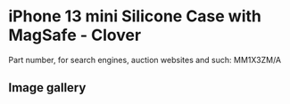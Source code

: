 
# iPhone 13 mini Silicone Case with MagSafe - Clover

Part number, for search engines, auction websites and such: MM1X3ZM/A

## Image gallery

<div style={{ width: "768px" }}>
  <GalleryComponent
    images={[
      {
        original: "/everysource/MM1X3.webp",
        thumbnail: "/everypreview/MM1X3.webp",
      },
      {
        original: "/everysource/MM1X3_AV1.webp",
        thumbnail: "/everypreview/MM1X3_AV1.webp",
      },
      {
        original: "/everysource/MM1X3_AV2.webp",
        thumbnail: "/everypreview/MM1X3_AV2.webp",
      },
      {
        original: "/everysource/MM1X3_AV3.webp",
        thumbnail: "/everypreview/MM1X3_AV3.webp",
      },
      {
        original: "/everysource/MM1X3_AV4.webp",
        thumbnail: "/everypreview/MM1X3_AV4.webp",
      }
    ]}
  />
</div>